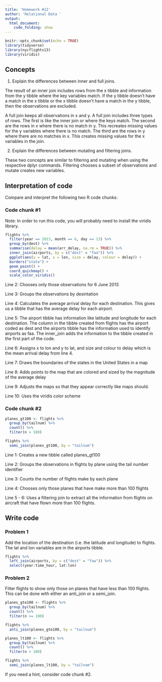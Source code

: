 ```yaml
---
title: 'Homework #12'
author: 'Relational Data '
output:
  html_document:
    code_folding: show
---
```


```r
knitr::opts_chunk$set(echo = TRUE)
library(tidyverse)
library(nycflights13)
library(viridis)
```

## Concepts  

1.  Explain the differences between inner and full joins.  

The result of an inner join includes rows from the x tibble and information from the y tibble where the key variables match. If the y tibble doesn't have a match in the x tibble or the x tibble doesn't have a match in the y tibble, then the observations are excluded.

A full join keeps all observations in x and y. A full join includes three types of rows. The first is like the inner join or where the keys match. The second are the rows in x where there is no match in y. This recreates missing values for the y variables where there is no match. The third are the rows in y where there are no matches in x. This creates missing values for the x variables in the join.  

2.  Explain the differences between mutating and filtering joins.  

These two concepts are similar to filtering and mutating when using the respective dplyr commands. Filtering chooses a subset of observations and mutate creates new variables.  
    
## Interpretation of code  

Compare and interpret the following two R code chunks: 

### Code chunk #1  

Note: In order to run this code, you will probably need to install the viridis library.  

```r
flights %>%
  filter(year == 2013, month == 6, day == 13) %>%
  group_by(dest) %>%
  summarise(delay = mean(arr_delay, na.rm = TRUE)) %>%
  inner_join(airports, by = c("dest" = "faa")) %>%
  ggplot(aes(y = lat, x = lon, size = delay, colour = delay)) +
  borders("state") +
  geom_point() +
  coord_quickmap() +
  scale_color_viridis()
``` 

Line 2:  Chooses only those observations for 6 June 2013  

Line 3:  Groups the observations by desintation  

Line 4:  Calculates the average arrival delay for each destination. This gives us a tibble that has the average delay for each airport.  

Line 5:  The airport tibble has information like latitude and longitude for each destination. The column in the tibble created from flights has the airport coded as dest and the airports tibble has the information used to identify airports as faa. The inner_join adds the information to the tibble created in the first part of the code.  

Line 6:  Assigns x to lon and y to lat, and size and colour to delay which is the mean arrival delay from line 4.

Line 7:  Draws the boundaries of the states in the United States in a map  

Line 8:  Adds points to the map that are colored and sized by the magnitude of the average delay  

Line 9:  Adjusts the maps so that they appear correctly like maps should.

Line 10:  Uses the viridis color scheme  

### Code chunk #2

```r
planes_gt100 <- flights %>% 
  group_by(tailnum) %>%
  count() %>%
  filter(n > 100)

flights %>%
  semi_join(planes_gt100, by = "tailnum")
```

Line 1:  Creates a new tibble called planes_gt100  

Line 2:  Groups the observations in flights by plane using the tail number identifier  

Line 3:  Counts the number of flights make by each plane  

Line 4:  Chooses only those planes that have make more than 100 flights

Line 5 - 6:  Uses a filtering join to extract all the information from flights on aircraft that have flown more than 100 flights.  

## Write code

### Problem 1

Add the location of the destination (i.e. the latitude and longitude) to flights. The lat and lon variables are in the airports tibble.   

```r
flights %>%
  left_join(airports, by = c("dest" = "faa")) %>% 
  select(year:time_hour, lat:lon)
```  

### Problem 2

Filter flights to show only those on planes that have less than 100 flights. This can be done with either an anti_join or a semi_join.  

```r
planes_gte100 <- flights %>% 
  group_by(tailnum) %>%
  count() %>%
  filter(n >= 100)

flights %>%
  anti_join(planes_gte100, by = "tailnum")
```

```r
planes_lt100 <- flights %>% 
  group_by(tailnum) %>%
  count() %>%
  filter(n < 100)

flights %>%
  semi_join(planes_lt100, by = "tailnum")
```  

If you need a hint, consider code chunk #2.  